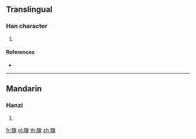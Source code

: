 {{character info/new}}
==Translingual==

===Han character===
{{Han char|rn=187|rad=馬|as=10|sn=20|four=76313|canj=SFHUI}}

# {{defn|Han|sort=馬10}}

====References====
* {{Han ref|kx=1442.130|dkj=44889|dj=1966.210|hdz=74565.210|uh=9A29|ud=39465|bh=F560|bd=62816}}

----

==Mandarin==

===Hanzi===
{{cmn-hanzi|pin=[[kuì]] ([[kui4]])|wg=k'uei<sup>4</sup>}}

# {{defn|lang=cmn|sort=馬10}}

[[fr:騩]]
[[pl:騩]]
[[th:騩]]
[[zh:騩]]